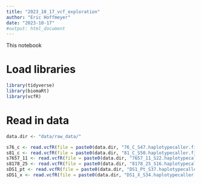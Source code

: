 ---
title: "2023_10_17_vcf_exploration"
author: "Eric Hoffmeyer"
date: "2023-10-17"
#output: html_document
---

This notebook

# Load libraries

```{r}
library(tidyverse)
library(biomaRt)
library(vcfR)
```

# Read in data

```{r}
data.dir <- "data/raw_data/"

s76_c <- read.vcfR(file = paste0(data.dir, "76_C_S47.haplotypecaller.filtered_snpEff.ann.vcf"))
s81_c <- read.vcfR(file = paste0(data.dir, "81_C_S50.haplotypecaller.filtered_snpEff.ann.vcf"))
s7657_11 <- read.vcfR(file = paste0(data.dir, "7657_11_S22.haplotypecaller.filtered_snpEff.ann.vcf"))
s8178_25 <- read.vcfR(file = paste0(data.dir, "8178_25_S16.haplotypecaller.filtered_snpEff.ann.vcf"))
sDS1_pt <- read.vcfR(file = paste0(data.dir, "DS1_Pt_S37.haplotypecaller.filtered_snpEff.ann.vcf"))
sDS1_x <- read.vcfR(file = paste0(data.dir, "DS1_X_S34.haplotypecaller.filtered_snpEff.ann.vcf"))
```































